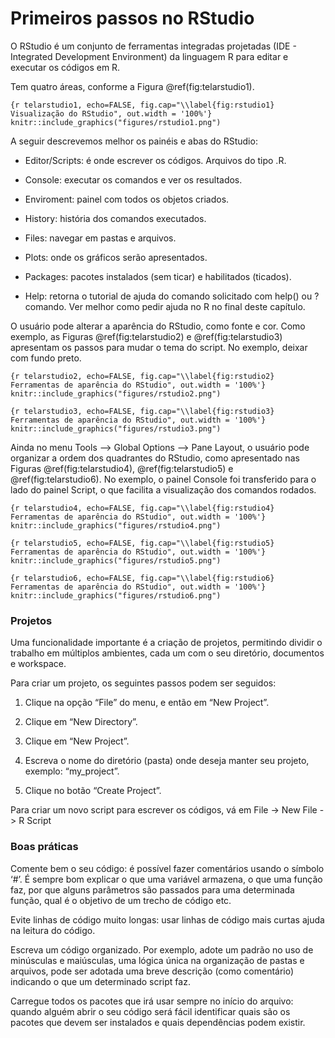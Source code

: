 # Primeiros passos no RStudio

O RStudio é um conjunto de ferramentas integradas projetadas (IDE - Integrated Development Environment) da linguagem R para editar e executar os códigos em R.

Tem quatro áreas, conforme a Figura \@ref(fig:telarstudio1).

```{r telarstudio1, echo=FALSE, fig.cap="\\label{fig:rstudio1} Visualização do RStudio", out.width = '100%'}
knitr::include_graphics("figures/rstudio1.png")
```

A seguir descrevemos melhor os painéis e abas do RStudio:

-   Editor/Scripts: é onde escrever os códigos. Arquivos do tipo .R.

-   Console: executar os comandos e ver os resultados.

-   Enviroment: painel com todos os objetos criados.

-   History: história dos comandos executados.

-   Files: navegar em pastas e arquivos.

-   Plots: onde os gráficos serão apresentados.

-   Packages: pacotes instalados (sem ticar) e habilitados (ticados).

-   Help: retorna o tutorial de ajuda do comando solicitado com help() ou ?comando. Ver melhor como pedir ajuda no R no final deste capítulo.

O usuário pode alterar a aparência do RStudio, como fonte e cor. Como exemplo, as Figuras \@ref(fig:telarstudio2) e \@ref(fig:telarstudio3) apresentam os passos para mudar o tema do script. No exemplo, deixar com fundo preto.

```{r telarstudio2, echo=FALSE, fig.cap="\\label{fig:rstudio2} Ferramentas de aparência do RStudio", out.width = '100%'}
knitr::include_graphics("figures/rstudio2.png")
```

```{r telarstudio3, echo=FALSE, fig.cap="\\label{fig:rstudio3} Ferramentas de aparência do RStudio", out.width = '100%'}
knitr::include_graphics("figures/rstudio3.png")
```

Ainda no menu Tools --\> Global Options --\> Pane Layout, o usuário pode organizar a ordem dos quadrantes do RStudio, como apresentado nas Figuras \@ref(fig:telarstudio4), \@ref(fig:telarstudio5) e \@ref(fig:telarstudio6). No exemplo, o painel Console foi transferido para o lado do painel Script, o que facilita a visualização dos comandos rodados.

```{r telarstudio4, echo=FALSE, fig.cap="\\label{fig:rstudio4} Ferramentas de aparência do RStudio", out.width = '100%'}
knitr::include_graphics("figures/rstudio4.png")
```

```{r telarstudio5, echo=FALSE, fig.cap="\\label{fig:rstudio5} Ferramentas de aparência do RStudio", out.width = '100%'}
knitr::include_graphics("figures/rstudio5.png")
```

```{r telarstudio6, echo=FALSE, fig.cap="\\label{fig:rstudio6} Ferramentas de aparência do RStudio", out.width = '100%'}
knitr::include_graphics("figures/rstudio6.png")
```

### Projetos

Uma funcionalidade importante é a criação de projetos, permitindo dividir o trabalho em múltiplos ambientes, cada um com o seu diretório, documentos e workspace.

Para criar um projeto, os seguintes passos podem ser seguidos:

1) Clique na opção “File” do menu, e então em “New Project”.

2) Clique em “New Directory”.

3) Clique em “New Project”.

4) Escreva o nome do diretório (pasta) onde deseja manter seu projeto, exemplo: “my_project”.

5) Clique no botão “Create Project”.

Para criar um novo script para escrever os códigos, vá em File -> New File -> R Script

### Boas práticas

Comente bem o seu código: é possível fazer comentários usando o símbolo '#'. É sempre bom explicar o que uma variável armazena, o que uma função faz, por que alguns parâmetros são passados para uma determinada função, qual é o objetivo de um trecho de código etc.

Evite linhas de código muito longas: usar linhas de código mais curtas ajuda na leitura do código.

Escreva um código organizado. Por exemplo, adote um padrão no uso de minúsculas e maiúsculas, uma lógica única na organização de pastas e arquivos, pode ser adotada uma breve descrição (como comentário) indicando o que um determinado script faz.

Carregue todos os pacotes que irá usar sempre no início do arquivo: quando alguém abrir o seu código será fácil identificar quais são os pacotes que devem ser instalados e quais dependências podem existir.

